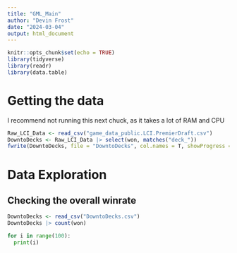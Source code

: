 ```yaml
---
title: "GML_Main"
author: "Devin Frost"
date: "2024-03-04"
output: html_document
---
```


```r
knitr::opts_chunk$set(echo = TRUE)
library(tidyverse)
library(readr)
library(data.table)
```

# Getting the data

I recommend not running this next chuck, as it takes a lot of RAM and CPU
```r
Raw_LCI_Data <- read_csv("game_data_public.LCI.PremierDraft.csv")
DowntoDecks <- Raw_LCI_Data |> select(won, matches("deck_"))
fwrite(DowntoDecks, file = "DowntoDecks", col.names = T, showProgress = T)

```


# Data Exploration

## Checking the overall winrate
```r
DowntoDecks <- read_csv("DowntoDecks.csv")
DowntoDecks |> count(won)

```


```python
for i in range(100):
  print(i)
```

